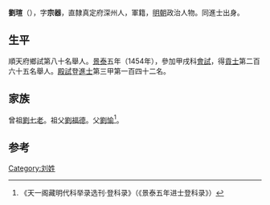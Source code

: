 {{Otheruses|other=名为劉瑄的其他人物|劉瑄}}
{{Otheruses|other=名为刘宗器的其他人物|刘宗器}}

'''劉瑄'''（{{bd|1424年||？}}），字'''宗器'''，直隸真定府深州人，軍籍，[[明朝|明朝]]政治人物。同進士出身。

== 生平 ==
順天府鄉試第八十名舉人。[[景泰_(年号)|景泰]]五年（1454年），參加甲戌科[[會試|會試]]，得[[貢士|貢士]]第二百六十五名舉人。[[殿試|殿試]]登[[進士|進士]]第三甲第一百四十二名。

== 家族 ==
曾祖[[劉七老|劉七老]]。祖父[[劉福德|劉福德]]。父[[劉愉|劉愉]]<ref>《天一阁藏明代科举录选刊·登科录》（《景泰五年进士登科录》）</ref>。

==参考==
{{reflist}}

{{景泰五年甲戌科殿試金榜}}

{{Authority control}}

{{DEFAULTSORT:}}
[[Category:刘姓|Category:刘姓]]


{{明朝人物小作品}}
